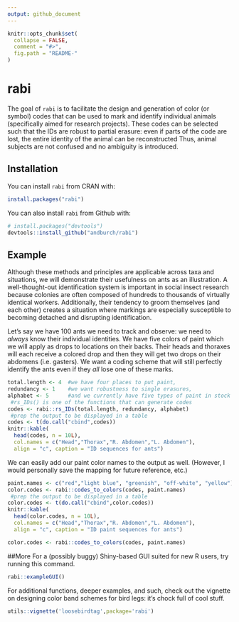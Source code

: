```yaml
---
output: github_document
---
```


<!-- README.md is generated from README.Rmd. Please edit that file -->

```r
knitr::opts_chunk$set(
  collapse = FALSE,
  comment = "#>",
  fig.path = "README-"
)
```

# rabi
<!-- [![CRAN_Status_Badge](http://www.r-pkg.org/badges/version/rabi)](https://cran.r-project.org/package=rabi) -->

The goal of `rabi` is to facilitate the design and generation of color (or symbol) codes that can be used to mark and identify individual animals (specifically aimed for research projects). These codes can be selected such that the IDs are robust to partial erasure: even if parts of the code are lost, the entire identity of the animal can be reconstructed Thus, animal subjects are not confused and no ambiguity is introduced.

## Installation
You can install `rabi` from CRAN with:

```r
install.packages("rabi")

```

You can also install `rabi` from Github with:

```r
# install.packages("devtools")
devtools::install_github("andburch/rabi")

```

## Example

Although these methods and principles are applicable across taxa and situations, we will demonstrate their usefulness on ants as an illustration. A well-thought-out identification system is important in social insect research because colonies are often composed of hundreds to thousands  of virtually identical workers. Additionally, their tendency to groom themselves (and each other) creates a situation where markings are especially susceptible to becoming detached and disrupting identification.

Let's say we have 100 ants we need to track and observe: we need to *always* know their individual identities. We have five colors of paint which we will apply as drops to locations on their backs. Their heads and thoraxes will each receive a colored drop and then they will get two drops on their abdomens (i.e. gasters). We want a coding scheme that will still perfectly identify the ants even if they _all_ lose one of these marks.


```r

total.length <- 4  #we have four places to put paint,
redundancy <- 1    #we want robustness to single erasures,
alphabet <- 5      #and we currently have five types of paint in stock
 #rs_IDs() is one of the functions that can generate codes
codes <- rabi::rs_IDs(total.length, redundancy, alphabet)
 #prep the output to be displayed in a table
codes <- t(do.call("cbind",codes))
knitr::kable(
  head(codes, n = 10L), 
  col.names = c("Head","Thorax","R. Abdomen","L. Abdomen"), 
  align = "c", caption = "ID sequences for ants")


```


We can easily add our paint color names to the output as well. (However, I would personally save the mapping for future reference, etc.)
```r
paint.names <- c("red","light blue", "greenish", "off-white", "yellow")
color.codes <- rabi::codes_to_colors(codes, paint.names)
 #prep the output to be displayed in a table
color.codes <- t(do.call("cbind",color.codes))
knitr::kable(
  head(color.codes, n = 10L), 
  col.names = c("Head","Thorax","R. Abdomen","L. Abdomen"), 
  align = "c", caption = "ID paint sequences for ants")


```
```r
color.codes <- rabi::codes_to_colors(codes, paint.names)
```


##More
For a (possibly buggy) Shiny-based GUI suited for new R users, try running this command.
```r
rabi::exampleGUI()
```


For additional functions, deeper examples, and such, check out the vignette on designing color band schemes for bird legs: it's chock full of cool stuff.
```r
utils::vignette('loosebirdtag',package='rabi')
```
